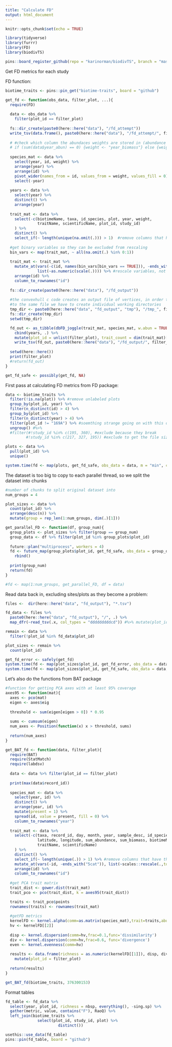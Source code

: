 ```yaml
---
title: "Calculate FD"
output: html_document
---
```


```r
knitr::opts_chunk$set(echo = TRUE)
```

```r
library(tidyverse)
library(furrr)
library(FD)
library(biodivTS)

pins::board_register_github(repo = "karinorman/biodivTS", branch = "master")
```


Get FD metrics for each study 

FD function:
```r
biotime_traits <- pins::pin_get("biotime-traits", board = "github")

get_fd <- function(obs_data, filter_plot, ...){
  require(FD)
  
  data <- obs_data %>%
    filter(plot_id == filter_plot)
  
  fs::dir_create(paste0(here::here("data"), "/fd_attempt"))
  write_tsv(data.frame(), paste0(here::here("data"), "/fd_attempt/", filter_plot, ".tsv"))
  
  # #check which column the abundaces weights are stored in (abundance or biomass)
  # if (sum(data$year_abun) == 0) {weight <- "year_biomass"} else {weight <- "year_abun"}
  
  species_mat <- data %>%
    select(year, id, weight) %>%
    arrange(year) %>%
    arrange(id) %>%
    pivot_wider(names_from = id, values_from = weight, values_fill = 0) %>%
    select(-year)
  
  years <- data %>% 
    select(year) %>%
    distinct() %>%
    arrange(year)
  
  trait_mat <- data %>%
    select(-c(biotimeName, taxa, id_species, plot, year, weight, 
              traitName, scientificName, plot_id, study_id)
    ) %>%
    distinct() %>%
    select_if(~ length(unique(na.omit(.))) > 1)  #remove columns that have the same value for all columns
  
  #get binary variables so they can be excluded from rescaling 
  bin_vars <- map(trait_mat, ~ all(na.omit(.) %in% 0:1))
    
  trait_mat <- trait_mat %>%
    mutate_at(vars(-c(id, names(bin_vars[bin_vars == TRUE])), -ends_with("5cat")), 
              list(~as.numeric(scale(.)))) %>% #rescale variables, not binary or categorical
    arrange(id) %>%
    column_to_rownames("id")
  
  fs::dir_create(paste0(here::here("data"), "/fd_output"))
  
  #the convexhull c code creates an output file of vertices, in order to not have multiple threads writing
  #to the same file we have to create individual working directories
  tmp_dir <- paste0(here::here("data", "fd_output", "tmp"), "/tmp_", filter_plot)
  fs::dir_create(tmp_dir)
  setwd(tmp_dir)

  fd_out <- as_tibble(dbFD_joggle(trait_mat, species_mat, w.abun = TRUE, ...))[,1:8] %>%
    cbind(years, .) %>%
    mutate(plot_id = unlist(filter_plot), trait_count = dim(trait_mat)[2])
    write_tsv(fd_out, paste0(here::here("data"), "/fd_output/", filter_plot, "_fd.tsv"))
  
  setwd(here::here())
  print(filter_plot)
  #return(fd_out)
}

get_fd_safe <- possibly(get_fd, NA)
```

First pass at calculating FD metrics from FD package:
```r
data <- biotime_traits %>% 
  filter(!is.na(plot)) %>% #remove unlabeled plots 
  group_by(plot_id, year) %>%
  filter(n_distinct(id) > 4) %>%
  group_by(plot_id) %>%
  filter(n_distinct(year) > 4) %>% 
  filter(plot_id != "169A") %>% #soemthing strange going on with this one, a duplicate species obs in 2006
  ungroup() #%>%
  #filter(#!study_id %in% c(195, 360), #exclude because they break
         #!study_id %in% c(217, 327, 195)) #exclude to get the file size smaller

plots <- data %>%
  pull(plot_id) %>%
  unique()

system.time(fd <- map(plots, get_fd_safe, obs_data = data, m = "min", corr = "cailliez"))
```

The dataset is too big to copy to each parallel thread, so we split the dataset into chunks 
```r
#number of chunks to split original dataset into 
num_groups = 4

plot_sizes <- data %>%
  count(plot_id) %>%
  arrange(desc(n)) %>%
  mutate(group = rep_len(1:num_groups, dim(.)[1]))

get_parallel_FD <- function(df, group_num){
  group_plots <- plot_sizes %>% filter(group == group_num)
  group_data <- df %>% filter(plot_id %in% group_plots$plot_id)
  
  future::plan("multiprocess", workers = 4)
  fd <- future_map(group_plots$plot_id, get_fd_safe, obs_data = group_data) %>%
    rbind()
  
  print(group_num)
  return(fd)
}

#fd <- map(1:num_groups, get_parallel_FD, df = data)
```

Read data back in, excluding sites/plots as they become a problem:
```r
files <-  dir(here::here("data", "fd_output"), "*.tsv")

fd_data <- files %>%
  paste0(here::here("data", "fd_output"), "/", .) %>%
  map_dfr(~read_tsv(.x, col_types = "dddddddddcd")) #%>% mutate(plot_id = as.character(plot_id)))

remain <- data %>%
  filter(!plot_id %in% fd_data$plot_id)

plot_sizes <- remain %>%
  count(plot_id) 

get_fd_error <- safely(get_fd)
system.time(fd <- map(plot_sizes$plot_id, get_fd_error, obs_data = data, m = "min", corr = "cailliez"))
system.time(fd <- map(plot_sizes$plot_id, get_fd_safe, obs_data = data,  m = "min", corr = "cailliez"))
```

Let's also do the functions from BAT package
```r
#function for getting PCA axes with at least 95% coverage
axes95 <- function(mat){
  axes <- pco(mat)
  eigen <- axes$eig
  
  threshold <- sum(eigen[eigen > 0]) * 0.95
  
  sums <- cumsum(eigen)
  num_axes <- Position(function(x) x > threshold, sums)
  
  return(num_axes)
}

get_BAT_fd <- function(data, filter_plot){
  require(BAT)
  require(StatMatch)
  require(labdsv)
  
  data <- data %>% filter(plot_id == filter_plot)
  
  print(max(data$record_id))
  
  species_mat <- data %>%
    select(year, id) %>% 
    distinct() %>%
    arrange(year, id) %>%
    mutate(present = 1) %>%
    spread(id, value = present, fill = 0) %>%
    column_to_rownames("year")
  
  trait_mat <- data %>%
    select(-c(taxa, record_id, day, month, year, sample_desc, id_species, 
              latitude, longitude, sum_abundance, sum_biomass, biotimeName, 
              traitName, scientificName)
    ) %>%
    distinct() %>%
    select_if(~ length(unique(.)) > 1) %>% #remove columns that have the same value for all columns
    mutate_at(vars(-id, -ends_with("5cat")), list(~scales::rescale(.,to=c(0, 1)))) %>% #rescale variables
    arrange(id) %>%
    column_to_rownames("id")
  
  #get PCA trait matrix
  trait_dist <- gower.dist(trait_mat)
  trait_pco <- pco(trait_dist, k = axes95(trait_dist))

  traits <- trait_pco$points
  rownames(traits) <- rownames(trait_mat)
  
  #getFD metrics
  kernelFD <- kernel.alpha(comm=as.matrix(species_mat),trait=traits,abund=FALSE,method="gaussian",return.hv=TRUE)
  hv <- kernelFD[[2]]
  
  disp <- kernel.dispersion(comm=hv,frac=0.1,func='dissimilarity') 
  div <- kernel.dispersion(comm=hv,frac=0.6, func='divergence')
  even <- kernel.evenness(comm=hv)
  
  results <- data.frame(richness = as.numeric(kernelFD[[1]]), disp, div, even) %>% 
    mutate(plot_id = filter_plot)
  
  return(results)
}

get_BAT_fd(biotime_traits, 376300153)
```


Format tables
```r
fd_table <- fd_data %>% 
  select(year, plot_id, richness = nbsp, everything(), -sing.sp) %>%
  gather(metric, value, contains("F"), RaoQ) %>%
  left_join(biotime_traits %>% 
              select(plot_id, study_id, plot) %>%
                       distinct())

usethis::use_data(fd_table)
pins::pin(fd_table, board = "github")
```
